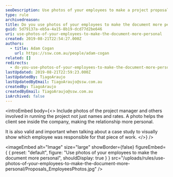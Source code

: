 ```yaml
---
seoDescription: Use photos of your employees to make a project proposal more personal and visually engaging, showcasing the people behind the work.
type: rule
archivedreason:
title: Do you use photos of your employees to make the document more personal?
guid: 5d79137a-eb5a-4a15-8b19-dcd77d2be646
uri: use-photos-of-your-employees-to-make-the-document-more-personal
created: 2019-08-21T22:54:27.000Z
authors:
  - title: Adam Cogan
    url: https://ssw.com.au/people/adam-cogan
related: []
redirects:
  - do-you-use-photos-of-your-employees-to-make-the-document-more-personal
lastUpdated: 2019-08-21T22:59:23.000Z
lastUpdatedBy: TiagoAraujo
lastUpdatedByEmail: TiagoAraujo@ssw.com.au
createdBy: TiagoAraujo
createdByEmail: TiagoAraujo@ssw.com.au
isArchived: false
---
```


<introEmbed
  body={<>
Include photos of the project manager and others involved in running the project not just names and rates. A photo helps the client see inside the company, making the relationship more personal.

It is also valid and important when talking about a case study to visually show which employee was responsible for that piece of work.
  </>}
/>

<imageEmbed
  alt="Image"
  size="large"
  showBorder={false}
  figureEmbed={ {
    preset: "default",
    figure: "Use photos of your employees to make the document more personal",
    shouldDisplay: true
  } }
  src="/uploads/rules/use-photos-of-your-employees-to-make-the-document-more-personal/Proposals_EmployeesPhotos.jpg"
/>
